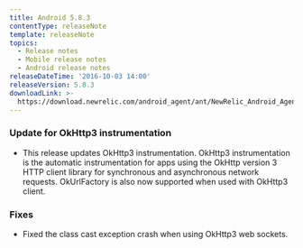 ```yaml
---
title: Android 5.8.3
contentType: releaseNote
template: releaseNote
topics:
  - Release notes
  - Mobile release notes
  - Android release notes
releaseDateTime: '2016-10-03 14:00'
releaseVersion: 5.8.3
downloadLink: >-
  https://download.newrelic.com/android_agent/ant/NewRelic_Android_Agent_5.8.3.zip
---
```


### Update for OkHttp3 instrumentation

* This release updates OkHttp3 instrumentation. OkHttp3 instrumentation is the automatic instrumentation for apps using the OkHttp version 3 HTTP client library for synchronous and asynchronous network requests. OkUrlFactory is also now supported when used with OkHttp3 client.

### Fixes

* Fixed the class cast exception crash when using OkHttp3 web sockets.
